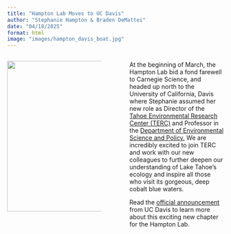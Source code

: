 ```yaml
---
title: "Hampton Lab Moves to UC Davis"
author: "Stephanie Hampton & Braden DeMattei"
date: "04/18/2025"
format: html
image: "images/hampton_davis_boat.jpg"
---
```


::: columns
::: {.column width="47.5%"}
![](images/hampton_davis_boat.jpg){width="350px"}
:::

::: {.column width="5%"}

:::
::: {.column width="47.5%"}
At the beginning of March, the Hampton Lab bid a fond farewell to Carnegie Science, and headed up north to the University of California, Davis where Stephanie assumed her new role as Director of the [Tahoe Environmental Research Center (TERC)](https://tahoe.ucdavis.edu/) and Professor in the [Department of Environmental Science and Policy.](https://desp.ucdavis.edu) We are incredibly excited to join TERC and work with our new colleagues to further deepen our understanding of Lake Tahoe's ecology and inspire all those who visit its gorgeous, deep cobalt blue waters.

Read the [official announcement](https://www.ucdavis.edu/news/stephanie-hampton-appointed-director-tahoe-environmental-research-center) from UC Davis to learn more about this exciting new chapter for the Hampton Lab.
:::
:::